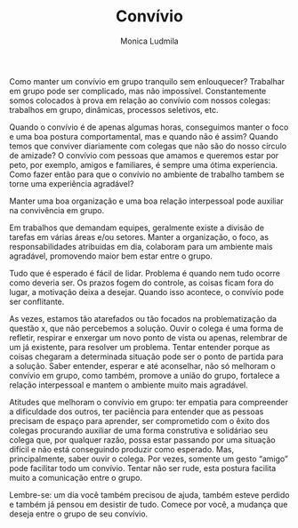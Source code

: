 % Convívio
% Monica Ludmila

Como manter um convívio em grupo tranquilo sem enlouquecer? 
Trabalhar em grupo pode ser complicado, mas não impossível.
Constantemente somos colocados à prova em relação ao convívio com nossos colegas: 
trabalhos em grupo, dinâmicas, processos seletivos, etc.

Quando o convívio é de apenas algumas horas, conseguimos manter o foco e 
uma boa postura comportamental, mas e quando não é assim? 
Quando temos que conviver diariamente com colegas que não são do nosso círculo 
de amizade? O convívio com pessoas que amamos e queremos
estar por peto, por exemplo, amigos e familiares, é sempre uma ótima experiencia. 
Como fazer então para que o convívio no ambiente de trabalho tambem se torne uma
experiência agradável?

Manter uma boa organização e uma boa relação interpessoal pode auxiliar
na convivência em grupo.

Em trabalhos que demandam equipes, geralmente existe a divisão 
de tarefas em várias áreas e/ou setores. Manter a organização, o foco, as 
responsabilidades atribuidas em dia, colaboram para um ambiente mais agradável, 
promovendo maior bem estar entre o grupo.

Tudo que é esperado é fácil de lidar. Problema é quando nem tudo ocorre como 
deveria ser. Os prazos fogem do controle, as coisas ficam fora do lugar, a
motivação deixa a desejar. Quando isso acontece, o convívio pode ser
conflitante.

As vezes, estamos tão atarefados ou tão focados na problematização da 
questão x, que não percebemos a solução. Ouvir o colega é uma forma de refletir,
respirar e enxergar um novo ponto de vista ou apenas, relembrar de um já 
existente, para resolver um problema. Tentar entender porque as coisas chegaram 
a determinada situação pode ser o ponto de partida para a solução. Saber entender, 
esperar e até aconselhar, não só melhoram o convívio em grupo, como também,
promove a união do grupo, fortalece a relação interpessoal e mantem o ambiente 
muito mais agradável.

Atitudes que melhoram o convívio em grupo: ter empatia para 
compreender a dificuldade dos outros, ter paciência para entender que as pessoas 
precisam de espaço para aprender, ser comprometido com o êxito dos colegas 
procurando auxiliar de uma forma construtiva e solidáriao seu colega que,
por qualquer razão, possa estar passando por uma situação difícil e não
está conseguindo produzir como esperado.  Mas, principalmente, saber ouvir o
colega. Por vezes, somente um gesto "amigo" pode facilitar todo um convívio. 
Tentar não ser rude, esta postura facilita muito a comunicação entre o grupo. 

Lembre-se: um dia
você também precisou de ajuda, também esteve perdido e também já pensou
em desistir de tudo. Comece por você, a mudança que deseja entre o grupo de seu
convívio.

